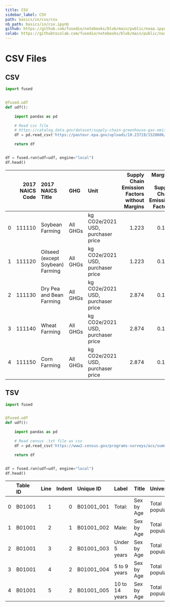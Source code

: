 ```yaml
---
title: CSV
sidebar_label: CSV
path: basics/in/csv/csv
nb_path: basics/in/csv.ipynb
github: https://github.com/fusedio/notebooks/blob/main/public/noaa.ipynb
colab: https://githubtocolab.com/fusedio/notebooks/blob/main/public/noaa.ipynb
---
```



<LinkButtons
  githubUrl="https://github.com/fusedio/notebooks/blob/main/public/noaa.ipynb"
  colabUrl="https://githubtocolab.com/fusedio/notebooks/blob/main/public/noaa.ipynb"
/>

# CSV Files

## CSV

```python
import fused


@fused.udf
def udf():

    import pandas as pd

    # Read csv file
    # https://catalog.data.gov/dataset/supply-chain-greenhouse-gas-emission-factors-v1-2-by-naics-6
    df = pd.read_csv('https://pasteur.epa.gov/uploads/10.23719/1528686/SupplyChainGHGEmissionFactors_v1.2_NAICS_CO2e_USD2021.csv')

    return df


df = fused.run(udf=udf, engine="local")
df.head()

```


|    |   2017 NAICS Code | 2017 NAICS Title                 | GHG      | Unit                              |   Supply Chain Emission Factors without Margins |   Margins of Supply Chain Emission Factors |   Supply Chain Emission Factors with Margins | Reference USEEIO Code   |
|---:|------------------:|:---------------------------------|:---------|:----------------------------------|------------------------------------------------:|-------------------------------------------:|---------------------------------------------:|:------------------------|
|  0 |            111110 | Soybean Farming                  | All GHGs | kg CO2e/2021 USD, purchaser price |                                           1.223 |                                      0.103 |                                        1.326 | 1111A0                  |
|  1 |            111120 | Oilseed (except Soybean) Farming | All GHGs | kg CO2e/2021 USD, purchaser price |                                           1.223 |                                      0.103 |                                        1.326 | 1111A0                  |
|  2 |            111130 | Dry Pea and Bean Farming         | All GHGs | kg CO2e/2021 USD, purchaser price |                                           2.874 |                                      0.134 |                                        3.007 | 1111B0                  |
|  3 |            111140 | Wheat Farming                    | All GHGs | kg CO2e/2021 USD, purchaser price |                                           2.874 |                                      0.134 |                                        3.007 | 1111B0                  |
|  4 |            111150 | Corn Farming                     | All GHGs | kg CO2e/2021 USD, purchaser price |                                           2.874 |                                      0.134 |                                        3.007 | 1111B0                  |

## TSV

```python
import fused


@fused.udf
def udf():

    import pandas as pd

    # Read census .txt file as csv
    df = pd.read_csv('https://www2.census.gov/programs-surveys/acs/summary_file/2022/table-based-SF/documentation/ACS20225YR_Table_Shells.txt', delimiter='|')

    return df


df = fused.run(udf=udf, engine="local")
df.head()

```


|    | Table ID   |   Line |   Indent | Unique ID   | Label          | Title      | Universe         | Type   |
|---:|:-----------|-------:|---------:|:------------|:---------------|:-----------|:-----------------|:-------|
|  0 | B01001     |      1 |        0 | B01001_001  | Total:         | Sex by Age | Total population | int    |
|  1 | B01001     |      2 |        1 | B01001_002  | Male:          | Sex by Age | Total population | int    |
|  2 | B01001     |      3 |        2 | B01001_003  | Under 5 years  | Sex by Age | Total population | int    |
|  3 | B01001     |      4 |        2 | B01001_004  | 5 to 9 years   | Sex by Age | Total population | int    |
|  4 | B01001     |      5 |        2 | B01001_005  | 10 to 14 years | Sex by Age | Total population | int    |

```python

```

